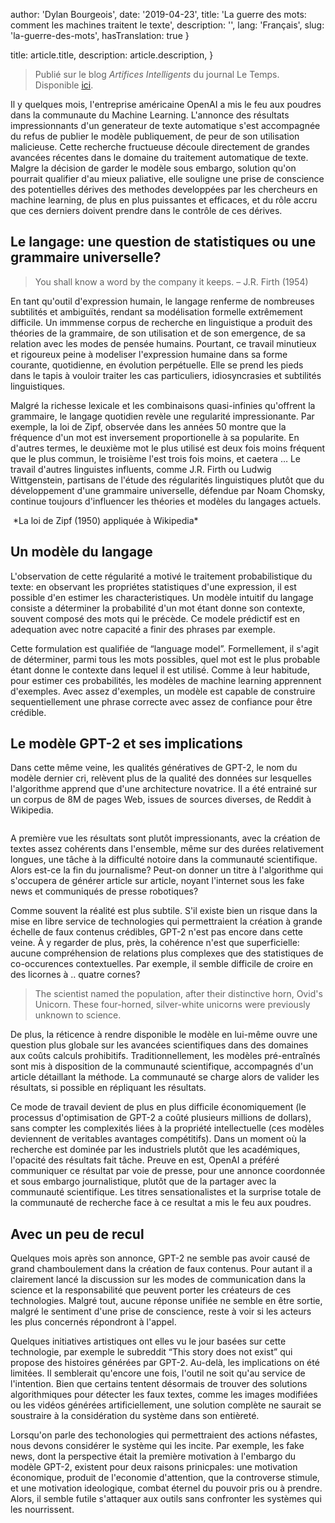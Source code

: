 
  author: 'Dylan Bourgeois',
  date: '2019-04-23',
  title: 'La guerre des mots: comment les machines traitent le texte',
  description: '',
  lang: 'Français',
  slug: 'la-guerre-des-mots',
  hasTranslation: true
}

  title: article.title,
  description: article.description,
}


> Publié sur le blog _Artifices Intelligents_ du journal Le Temps. Disponible [ici](https://blogs.letemps.ch/dylan-bourgeois/2019/04/23/la-guerre-des-mots-comment-les-machines-traitent-le-texte/).

Il y quelques mois, l'entreprise américaine OpenAI a mis le feu aux poudres dans la communaute du Machine Learning. L'annonce des résultats impressionnants d'un generateur de texte automatique s'est accompagnée du refus de publier le modèle publiquement, de peur de son utilisation malicieuse. Cette recherche fructueuse découle directement de grandes avancées récentes dans le domaine du traitement automatique de texte. Malgre la décision de garder le modèle sous embargo, solution qu'on pourrait qualifier d'au mieux paliative, elle souligne une prise de conscience des potentielles dérives des methodes developpées par les chercheurs en machine learning, de plus en plus puissantes et efficaces, et du rôle accru que ces derniers doivent prendre dans le contrôle de ces dérives.

## Le langage: une question de statistiques ou une grammaire universelle?

> You shall know a word by the company it keeps. – J.R. Firth (1954)

En tant qu'outil d'expression humain, le langage renferme de nombreuses subtilités et ambiguïtés, rendant sa modélisation formelle extrêmement difficile. Un immmense corpus de recherche en linguistique a produit des théories de la grammaire, de son utilisation et de son emergence, de sa relation avec les modes de pensée humains. Pourtant, ce travail minutieux et rigoureux peine à modeliser l'expression humaine dans sa forme courante, quotidienne, en évolution perpétuelle. Elle se prend les pieds dans le tapis à vouloir traiter les cas particuliers, idiosyncrasies et subtilités linguistiques.

Malgré la richesse lexicale et les combinaisons quasi-infinies qu'offrent la grammaire, le langage quotidien revèle une regularité impressionante. Par exemple, la loi de Zipf, observée dans les années 50 montre que la fréquence d'un mot est inversement proportionelle à sa popularite. En d'autres termes, le deuxième mot le plus utilisé est deux fois moins fréquent que le plus commun, le troisième l'est trois fois moins, et caetera … Le travail d'autres linguistes influents, comme J.R. Firth ou Ludwig Wittgenstein, partisans de l'étude des régularités linguistiques plutôt que du développement d'une grammaire universelle, défendue par Noam Chomsky, continue toujours d'influencer les théories et modèles du langages actuels.

<Image src={zipfWiki} alt="" />
*La loi de Zipf (1950) appliquée à Wikipedia*


## Un modèle du langage

 

L'observation de cette régularité a motivé le traitement probabilistique du texte: en observant les propriétes statistiques d'une expression, il est possible d'en estimer les characteristiques. Un modèle intuitif du langage consiste a déterminer la probabilité d'un mot étant donne son contexte, souvent composé des mots qui le précède. Ce modele prédictif est en adequation avec notre capacité a finir des phrases par exemple.

Cette formulation est qualifiée de “language model”. Formellement, il s'agit de déterminer, parmi tous les mots possibles, quel mot est le plus probable étant donne le contexte dans lequel il est utilisé. Comme à leur habitude, pour estimer ces probabilités, les modèles de machine learning apprennent d'exemples. Avec assez d'exemples, un modèle est capable de construire sequentiellement une phrase correcte avec assez de confiance pour être crédible.

## Le modèle GPT-2 et ses implications

Dans cette même veine, les qualités génératives de GPT-2, le nom du modèle dernier cri, relèvent plus de la qualité des données sur lesquelles l'algorithme apprend que d'une architecture novatrice. Il a été entrainé sur un corpus de 8M de pages Web, issues de sources diverses, de Reddit à Wikipedia.

<Image src={promptExample} alt="" />


A première vue les résultats sont plutôt impressionants, avec la création de textes assez cohérents dans l'ensemble, même sur des durées relativement longues, une tâche à la difficulté notoire dans la communauté scientifique. Alors est-ce la fin du journalisme? Peut-on donner un titre à l'algorithme qui s'occupera de générer article sur article, noyant l'internet sous les fake news et communiqués de presse robotiques?

Comme souvent la réalité est plus subtile. S'il existe bien un risque dans la mise en libre service de technologies qui permettraient la création à grande échelle de faux contenus crédibles, GPT-2 n'est pas encore dans cette veine. À y regarder de plus, près, la cohérence n'est que superficielle: aucune compréhension de relations plus complexes que des statistiques de co-occurences contextuelles. Par exemple, il semble difficile de croire en des licornes à .. quatre cornes?

> The scientist named the population, after their distinctive horn, Ovid's Unicorn. These four-horned, silver-white unicorns were previously unknown to science.

De plus, la réticence à rendre disponible le modèle en lui-même ouvre une question plus globale sur les avancées scientifiques dans des domaines aux coûts calculs prohibitifs. Traditionnellement, les modèles pré-entraînés sont mis à disposition de la communauté scientifique, accompagnés d'un article détaillant la méthode. La communauté se charge alors de valider les résultats, si possible en répliquant les résultats.

 

Ce mode de travail devient de plus en plus difficile économiquement (le processus d'optimisation de GPT-2 a coûté plusieurs millions de dollars), sans compter les complexités liées à la propriété intellectuelle (ces modèles deviennent de veritables avantages compétitifs). Dans un moment où la recherche est dominée par les industriels plutôt que les académiques, l'opacité des résultats fait tâche. Preuve en est, OpenAI a préféré communiquer ce résultat par voie de presse, pour une annonce coordonnée et sous embargo journalistique, plutôt que de la partager avec la communauté scientifique. Les titres sensationalistes et la surprise totale de la communauté de recherche face à ce resultat a mis le feu aux poudres.

## Avec un peu de recul 

Quelques mois après son annonce, GPT-2 ne semble pas avoir causé de grand chamboulement dans la création de faux contenus. Pour autant il a clairement lancé la discussion sur les modes de communication dans la science et la responsabilité que peuvent porter les créateurs de ces technologies. Malgré tout, aucune réponse unifiée ne semble en être sortie, malgré le sentiment d'une prise de conscience, reste à voir si les acteurs les plus concernés répondront à l'appel.

Quelques initiatives artistiques ont elles vu le jour basées sur cette technologie, par exemple le subreddit “This story does not exist” qui propose des histoires générées par GPT-2. Au-delà, les implications on été limitées. Il semblerait qu'encore une fois, l'outil ne soit qu'au service de l'intention. Bien que certains tentent désormais de trouver des solutions algorithmiques pour détecter les faux textes, comme les images modifiées ou les vidéos générées artificiellement, une solution complète ne saurait se soustraire à la considération du système dans son entièreté.

Lorsqu'on parle des techonologies qui permettraient des actions néfastes, nous devons considérer le système qui les incite. Par exemple, les fake news, dont la perspective était la première motivation à l'embargo du modèle GPT-2, existent pour deux raisons prinicpales: une motivation économique, produit de l'economie d'attention, que la controverse stimule, et une motivation ideologique, combat éternel du pouvoir pris ou à prendre. Alors, il semble futile s'attaquer aux outils sans confronter les systèmes qui les nourrissent.